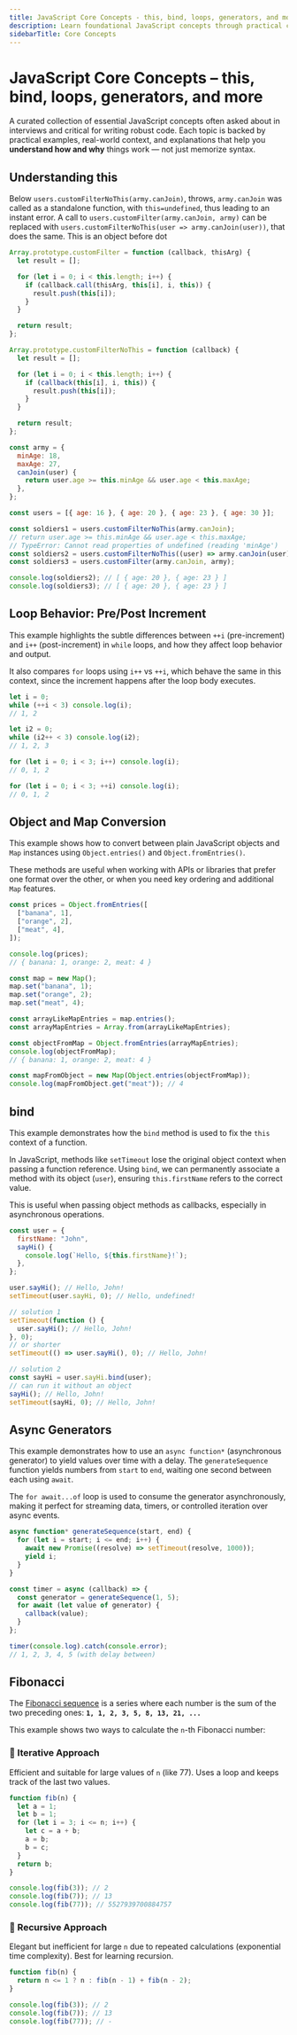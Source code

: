 ```yaml
---
title: JavaScript Core Concepts - this, bind, loops, generators, and more
description: Learn foundational JavaScript concepts through practical code snippets, including `this` context, binding, async generators, loop behavior, and object-to-map conversions.
sidebarTitle: Core Concepts
---
```


# JavaScript Core Concepts – this, bind, loops, generators, and more

A curated collection of essential JavaScript concepts often asked about in interviews and critical for writing robust code.
Each topic is backed by practical examples, real-world context, and explanations that help you **understand how and why** things work —
not just memorize syntax.

## Understanding this

Below `users.customFilterNoThis(army.canJoin)`, throws, `army.canJoin` was called
as a standalone function, with `this=undefined`, thus leading to an instant error.
A call to `users.customFilter(army.canJoin, army)` can be replaced with
`users.customFilterNoThis(user => army.canJoin(user))`, that does the same.
This is an object before dot

```js filename="this" copy
Array.prototype.customFilter = function (callback, thisArg) {
  let result = [];

  for (let i = 0; i < this.length; i++) {
    if (callback.call(thisArg, this[i], i, this)) {
      result.push(this[i]);
    }
  }

  return result;
};

Array.prototype.customFilterNoThis = function (callback) {
  let result = [];

  for (let i = 0; i < this.length; i++) {
    if (callback(this[i], i, this)) {
      result.push(this[i]);
    }
  }

  return result;
};

const army = {
  minAge: 18,
  maxAge: 27,
  canJoin(user) {
    return user.age >= this.minAge && user.age < this.maxAge;
  },
};

const users = [{ age: 16 }, { age: 20 }, { age: 23 }, { age: 30 }];

const soldiers1 = users.customFilterNoThis(army.canJoin);
// return user.age >= this.minAge && user.age < this.maxAge;
// TypeError: Cannot read properties of undefined (reading 'minAge')
const soldiers2 = users.customFilterNoThis((user) => army.canJoin(user));
const soldiers3 = users.customFilter(army.canJoin, army);

console.log(soldiers2); // [ { age: 20 }, { age: 23 } ]
console.log(soldiers3); // [ { age: 20 }, { age: 23 } ]
```

## Loop Behavior: Pre/Post Increment

This example highlights the subtle differences between `++i` (pre-increment) and `i++` (post-increment) in `while` loops, and how they affect loop behavior and output.

It also compares `for` loops using `i++` vs `++i`, which behave the same in this context, since the increment happens after the loop body executes.

```js filename="for vs while" copy
let i = 0;
while (++i < 3) console.log(i);
// 1, 2

let i2 = 0;
while (i2++ < 3) console.log(i2);
// 1, 2, 3

for (let i = 0; i < 3; i++) console.log(i);
// 0, 1, 2

for (let i = 0; i < 3; ++i) console.log(i);
// 0, 1, 2
```


## Object and Map Conversion

This example shows how to convert between plain JavaScript objects and `Map` instances using `Object.entries()` and `Object.fromEntries()`.

These methods are useful when working with APIs or libraries that prefer one format over the other, or when you need key ordering and additional `Map` features.

```js filename="Object to Map" copy
const prices = Object.fromEntries([
  ["banana", 1],
  ["orange", 2],
  ["meat", 4],
]);

console.log(prices);
// { banana: 1, orange: 2, meat: 4 }

const map = new Map();
map.set("banana", 1);
map.set("orange", 2);
map.set("meat", 4);

const arrayLikeMapEntries = map.entries();
const arrayMapEntries = Array.from(arrayLikeMapEntries);

const objectFromMap = Object.fromEntries(arrayMapEntries);
console.log(objectFromMap);
// { banana: 1, orange: 2, meat: 4 }

const mapFromObject = new Map(Object.entries(objectFromMap));
console.log(mapFromObject.get("meat")); // 4
```

## bind

This example demonstrates how the `bind` method is used to fix the `this` context of a function.

In JavaScript, methods like `setTimeout` lose the original object context when passing a function reference.
Using `bind`, we can permanently associate a method with its object (`user`), ensuring `this.firstName` refers to the correct value.

This is useful when passing object methods as callbacks, especially in asynchronous operations.

```js filename="bind" copy
const user = {
  firstName: "John",
  sayHi() {
    console.log(`Hello, ${this.firstName}!`);
  },
};

user.sayHi(); // Hello, John!
setTimeout(user.sayHi, 0); // Hello, undefined!

// solution 1
setTimeout(function () {
  user.sayHi(); // Hello, John!
}, 0);
// or shorter
setTimeout(() => user.sayHi(), 0); // Hello, John!

// solution 2
const sayHi = user.sayHi.bind(user);
// can run it without an object
sayHi(); // Hello, John!
setTimeout(sayHi, 0); // Hello, John!
```

## Async Generators

This example demonstrates how to use an `async function*` (asynchronous generator) to yield values over time with a delay.
The `generateSequence` function yields numbers from `start` to `end`, waiting one second between each using `await`.

The `for await...of` loop is used to consume the generator asynchronously, making it perfect for streaming data,
timers, or controlled iteration over async events.

```js filename="async generator" copy
async function* generateSequence(start, end) {
  for (let i = start; i <= end; i++) {
    await new Promise((resolve) => setTimeout(resolve, 1000));
    yield i;
  }
}

const timer = async (callback) => {
  const generator = generateSequence(1, 5);
  for await (let value of generator) {
    callback(value);
  }
};

timer(console.log).catch(console.error);
// 1, 2, 3, 4, 5 (with delay between)
```

## Fibonacci

The [Fibonacci sequence](https://en.wikipedia.org/wiki/Fibonacci_number) is a series where each number is the sum of the two preceding ones:
**`1, 1, 2, 3, 5, 8, 13, 21, ...`**

This example shows two ways to calculate the `n`-th Fibonacci number:

### 🔁 Iterative Approach

Efficient and suitable for large values of `n` (like 77). Uses a loop and keeps track of the last two values.

```js filename="fibonacci" copy
function fib(n) {
  let a = 1;
  let b = 1;
  for (let i = 3; i <= n; i++) {
    let c = a + b;
    a = b;
    b = c;
  }
  return b;
}

console.log(fib(3)); // 2
console.log(fib(7)); // 13
console.log(fib(77)); // 5527939700884757
```

### 🔁 Recursive Approach
Elegant but inefficient for large `n` due to repeated calculations (exponential time complexity). Best for learning recursion.


```js filename="fibonacci recursive" copy
function fib(n) {
  return n <= 1 ? n : fib(n - 1) + fib(n - 2);
}

console.log(fib(3)); // 2
console.log(fib(7)); // 13
console.log(fib(77)); // -
```
